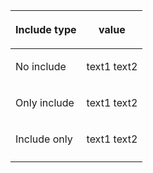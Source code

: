 {|
|-
! Include type
! value
|-
! No include
|<noinclude>text1</noinclude> text2
|-
! Only include
|<onlyinclude>text1</onlyinclude> text2
|-
! Include only
|<includeonly>text1</includeonly> text2
|-
|}
